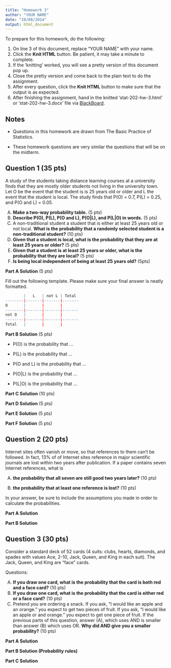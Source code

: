 ```yaml
---
title: "Homework 3"
author: "YOUR NAME"
date: "10/08/2014"
output: html_document
---
```

To prepare for this homework, do the following: 

1. On line 3 of this document, replace "YOUR NAME" with your name. 
2. Click the **Knit HTML** button. Be patient, it may take a minute to complete. 
3. If the 'knitting' worked, you will see a pretty version of this document pop up.
4. Close the pretty version and come back to the plain text to do the assignment.
5. After every question, click the **Knit HTML** button to make sure that the output is as expected. 
6. After finishing the assignment, hand in the knitted 'stat-202-hw-3.html' or 'stat-202-hw-3.docx' file via [BlackBoard](https://courses.northwestern.edu/).

## Notes

* Questions in this homework are drawn from The Basic Practice of Statistics. 

* These homework questions are very similar the questions that will be on the midterm. 

## Question 1 (35 pts)
A study of the students taking distance learning courses at a university finds that they are mostly older students not living in the university town. Let O be the event that the student is is 25 years old or older and L the event that the student is local. The study finds that P(O) = 0.7, P(L) = 0.25, and P(O and L) = 0.05. 

 (A) **Make a two-way probability table.** (5 pts)
 (B) **Describe P(O), P(L), P(O and L), P(O|L), and P(L|O) in words.** (5 pts)
 (C) A non-traditional student a student that is either at least 25 years old or not local. **What is the probability that a randomly selected student is a non-traditional student?** (10 pts)
 (D) **Given that a student is local, what is the probability that they are at least 25 years or older?** (5 pts)
 (E) **Given that a student is at least 25 years or older, what is the probability that they are local?** (5 pts)
 (F) **Is being local independent of being at least 25 years old?** (5pts)

**Part A Solution** (5 pts)

Fill out the following template. Please make sure your final answer is neatly formatted.
     
```r

        |   L   | not L | Total 
--------|-------|-------|-------
O       |       |       |       
--------|-------|-------|-------  
not O   |       |       |       
--------|-------|-------|-------  
Total   |       |       |       

```


**Part B Solution** (5 pts)

* P(O) is the probability that ... 

* P(L) is the probability that ... 

* P(O and L) is the probability that ... 

* P(O|L) is the probability that ... 

* P(L|O) is the probability that ... 

**Part C Solution** (10 pts)


**Part D Solution** (5 pts)


**Part E Solution** (5 pts)


**Part F Solution** (5 pts)




## Question 2 (20 pts)

Internet sites often vanish or move, so that references to them can't be followed. In fact, 13% of of Internet sites reference in major scientific journals are lost within two years after publication. If a paper contains seven Internet references, what is

 (A) **the probability that all seven are still good two years later?** (10 pts)

 (B) **the probability that at least one reference is lost?** (10 pts)
  
In your answer, be sure to include the assumptions you made in order to calculate the probabilities. 

**Part A Solution**


**Part B Solution**



## Question 3 (30 pts)

Consider a standard deck of 52 cards (4 suits: clubs, hearts, diamonds, and spades with values Ace, 2-10, Jack, Queen, and King in each suit). The Jack, Queen, and King are "face" cards. 
 
Questions: 

 (A) **If you draw one card, what is the probability that the card is both red and a face card?** (10 pts)
 (B) **If you draw one card, what is the probability that the card is either red or a face card?** (10 pts)
 (C) Pretend you are ordering a snack. If you ask, "I would like an apple and an orange." you expect to get two pieces of fruit. If you ask, "I would like an apple or and orange." you expect to get one piece of fruit. If the previous parts of this question, answer (A), which uses AND is smaller than answer (B) which uses OR. **Why did AND give you a smaller probability?** (10 pts)
  
**Part A Solution** 


**Part B Solution (Probability rules)**


**Part C Solution**
